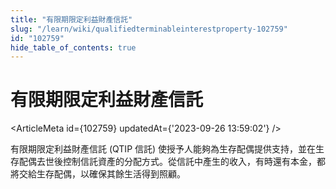 ```yaml
---
title: "有限期限定利益財產信託"
slug: "/learn/wiki/qualifiedterminableinterestproperty-102759"
id: "102759"
hide_table_of_contents: true
---
```



# 有限期限定利益財產信託

<ArticleMeta id={102759} updatedAt={'2023-09-26 13:59:02'} />
<div className='border-solid border-b border-t-0 my-4 border-[var(--ifm-color-gray-300)]' />

有限期限定利益財產信託 (QTIP 信託) 使授予人能夠為生存配偶提供支持，並在生存配偶去世後控制信託資產的分配方式。從信託中產生的收入，有時還有本金，都將交給生存配偶，以確保其餘生活得到照顧。
